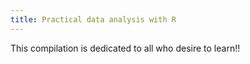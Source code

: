 ```yaml
---
title: Practical data analysis with R
---
```


This compilation is dedicated to all who desire to learn!!
